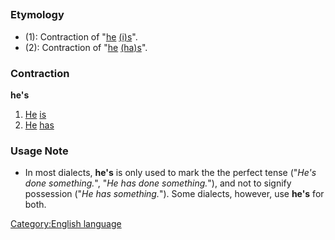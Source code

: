 =={{en}}==
[[Category:English language]]
===Etymology===
*(1): Contraction of "[[he]] [[is|(i)s]]".
*(2): Contraction of "[[he]] [[has|(ha)s]]".
===Contraction===
'''he's'''

#[[He]] [[is]]
#[[He]] [[has]]
===Usage Note===
*In most dialects, '''he's''' is only used to mark the the perfect tense ("''He's done something.''", "''He has done something.''"), and not to signify possession ("''He has something.''"). Some dialects, however, use '''he's''' for both.